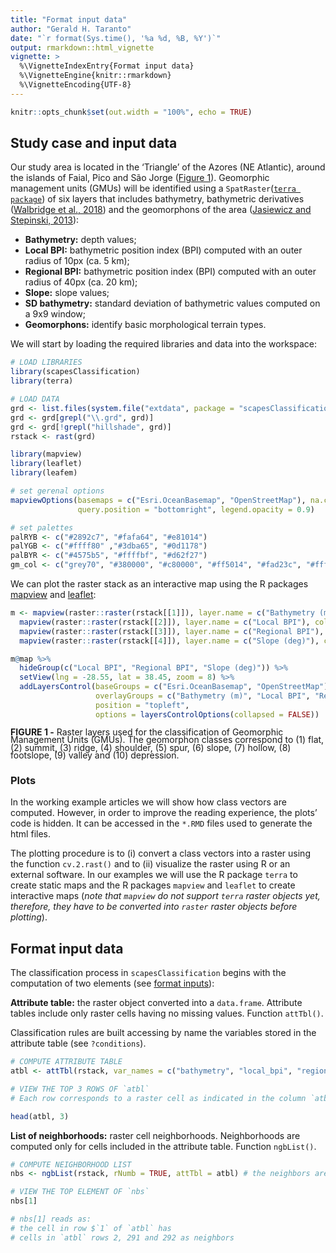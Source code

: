 ```yaml
---
title: "Format input data"
author: "Gerald H. Taranto"
date: "`r format(Sys.time(), '%a %d, %B, %Y')`"
output: rmarkdown::html_vignette
vignette: >
  %\VignetteIndexEntry{Format input data}
  %\VignetteEngine{knitr::rmarkdown}
  %\VignetteEncoding{UTF-8}
---
```


```r
knitr::opts_chunk$set(out.width = "100%", echo = TRUE)
```

## Study case and input data
Our study area is located in the 'Triangle' of the Azores (NE Atlantic), around the islands of Faial, Pico and São Jorge ([Figure 1](#figure1)). Geomorphic management units (GMUs) will be identified using a `SpatRaster`([`terra package`](https://rspatial.org/spatial-terra/4-rasterdata.html#spatrast)) of six layers that includes bathymetry, bathymetric derivatives ([Walbridge et al., 2018](https://www.mdpi.com/2076-3263/8/3/94/htm)) and the geomorphons of the area ([Jasiewicz and Stepinski, 2013](https://www.sciencedirect.com/science/article/pii/S0169555X12005028#!)):
  
* **Bathymetry:** depth values;
* **Local BPI:** bathymetric position index (BPI) computed with an outer radius of 10px (ca. 5 km);
* **Regional BPI:** bathymetric position index (BPI) computed with an outer radius of 40px (ca. 20 km);
* **Slope:** slope values;
* **SD bathymetry:** standard deviation of bathymetric values computed on a 9x9 window;
* **Geomorphons:** identify basic morphological terrain types.

We will start by loading the required libraries and data into the workspace:
```r
# LOAD LIBRARIES
library(scapesClassification)
library(terra)

# LOAD DATA
grd <- list.files(system.file("extdata", package = "scapesClassification"), full.names = T)
grd <- grd[grepl("\\.grd", grd)]
grd <- grd[!grepl("hillshade", grd)]
rstack <- rast(grd)
```

```r
library(mapview)
library(leaflet)
library(leafem)

# set gerenal options 
mapviewOptions(basemaps = c("Esri.OceanBasemap", "OpenStreetMap"), na.color = "grey88", homebutton = FALSE, 
               query.position = "bottomright", legend.opacity = 0.9)

# set palettes
palRYB <- c("#2892c7", "#fafa64", "#e81014")
palYGB <- c("#ffff80" ,"#3dba65", "#0d1178")
palBYR <- c("#4575b5", "#ffffbf", "#d62f27")
gm_col <- c("grey70", "#380000", "#c80000", "#ff5014", "#fad23c", "#ffff3c", "#b4e614", "#3cfa96", "#0000ff", "#000038")
```

<a id="figure1"></a>
We can plot the raster stack as an interactive map using the R packages [mapview](https://r-spatial.github.io/mapview/) and [leaflet](https://rstudio.github.io/leaflet/): 

```r
m <- mapview(raster::raster(rstack[[1]]), layer.name = c("Bathymetry (m)"), col.regions = palRYB) +
  mapview(raster::raster(rstack[[2]]), layer.name = c("Local BPI"), col.regions = palBYR, hide = TRUE) + 
  mapview(raster::raster(rstack[[3]]), layer.name = c("Regional BPI"), col.regions = palBYR, hide = TRUE) +
  mapview(raster::raster(rstack[[4]]), layer.name = c("Slope (deg)"), col.regions = palYGB, hide = TRUE)

m@map %>% 
  hideGroup(c("Local BPI", "Regional BPI", "Slope (deg)")) %>% 
  setView(lng = -28.55, lat = 38.45, zoom = 8) %>%
  addLayersControl(baseGroups = c("Esri.OceanBasemap", "OpenStreetMap"),
                   overlayGroups = c("Bathymetry (m)", "Local BPI", "Regional BPI", "Slope (deg)"),
                   position = "topleft",
                   options = layersControlOptions(collapsed = FALSE))
```
<div style="line-height: 0.9em; margin-bottom: 1.5em;"><span class="legend">**FIGURE 1 -** Raster layers used for the classification of Geomorphic Management Units (GMUs). The geomorphon classes correspond to (1) flat, (2) summit, (3) ridge, (4) shoulder, (5) spur, (6) slope, (7) hollow, (8) footslope, (9) valley and (10) depression.</span></div>

### Plots

In the working example articles we will show how class vectors are computed. However, in order to improve the reading experience, the plots' code is hidden. It can be accessed in the `*.RMD` files used to generate the html files. 

The plotting procedure is to (i) convert a class vectors into a raster using the function `cv.2.rast()` and to (ii) visualize the raster using R or an external software. In our examples we will use the R package `terra` to create static maps and the R packages `mapview` and `leaflet` to create interactive maps (_note that `mapview` do not support `terra` raster objects yet, therefore, they have to be converted into `raster` raster objects before plotting_). 

## Format input data
The classification process in `scapesClassification` begins with the computation of two elements (see [format inputs](scapesClassification_01_1_FormatInputs.html)):

__Attribute table:__ the raster object converted into a `data.frame`. Attribute tables include only raster cells having no missing values. Function `attTbl()`.

Classification rules are built accessing by name the variables stored in the attribute table (see `?conditions`). 
```r
# COMPUTE ATTRIBUTE TABLE
atbl <- attTbl(rstack, var_names = c("bathymetry", "local_bpi", "regional_bpi", "slope"))

# VIEW THE TOP 3 ROWS OF `atbl`
# Each row corresponds to a raster cell as indicated in the column `atbl$Cell`

head(atbl, 3) 
```

__List of neighborhoods:__ raster cell neighborhoods. Neighborhoods are computed only for cells included in the attribute table. Function `ngbList()`. 

```r
# COMPUTE NEIGHBORHOOD LIST
nbs <- ngbList(rstack, rNumb = TRUE, attTbl = atbl) # the neighbors are identified by row numbers (see ?ngbList)

# VIEW THE TOP ELEMENT OF `nbs`
nbs[1]

# nbs[1] reads as:
# the cell in row $`1` of `atbl` has 
# cells in `atbl` rows 2, 291 and 292 as neighbors
```
